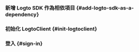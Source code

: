 

### 新增 Logto SDK 作為相依項目 \{#add-logto-sdk-as-a-dependency}

<AddSdk />

### 初始化 LogtoClient \{#init-logtoclient}

<InitClient />

### 登入 \{#sign-in}

<ImplementSignInAndSignOut />

<Checkpoint />
